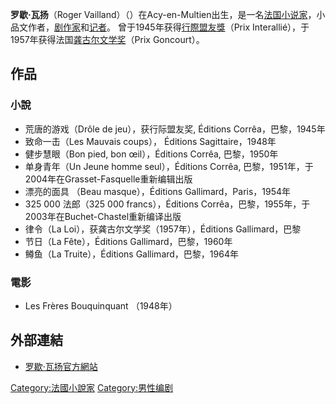 '''罗歇·瓦扬'''（Roger Vailland）（{{bd|1907年|10月16日|1965年|5月12日|catIdx=Roger Vailland}}）在Acy-en-Multien出生，是一名[[法国|法国]][[小说家|小说家]]，小品文作者，[[剧作家|剧作家]]和[[记者|记者]]。
曾于1945年获得[[行際盟友獎|行際盟友獎]]（Prix Interallié），于1957年获得法国[[龚古尔文学奖|龚古尔文学奖]]（Prix Goncourt）。

==作品==
===小說===
*荒唐的游戏（Drôle de jeu），获行际盟友奖, Éditions Corrêa，巴黎，1945年 
*致命一击（Les Mauvais coups）， Éditions Sagittaire，1948年
*健步慧眼（Bon pied, bon œil），Éditions Corrêa, 巴黎，1950年
*单身青年（Un Jeune homme seul），Éditions Corrêa, 巴黎，1951年，于2004年在Grasset-Fasquelle重新编辑出版
*漂亮的面具 （Beau masque），Éditions Gallimard，Paris，1954年
*325 000 法郎（325 000 francs），Éditions Corrêa，巴黎，1955年，于2003年在Buchet-Chastel重新编译出版
*律令（La Loi），获龚古尔文学奖（1957年），Éditions Gallimard，巴黎
*节日（La Fête），Éditions Gallimard，巴黎，1960年
*鳟鱼（La Truite），Éditions Gallimard，巴黎，1964年

===電影===      
*Les Frères Bouquinquant （1948年）

==外部連結==
*[http://www.roger-vailland.com/ 罗歇·瓦扬官方網站]{{fr}}

{{Authority control}}
{{DEFAULTSORT:Roger Vailland}}
[[Category:法國小說家|Category:法國小說家]]
[[Category:男性编剧|Category:男性编剧]]